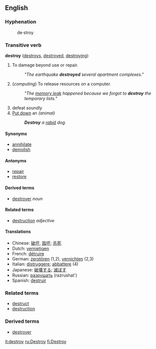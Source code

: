 ==English==

===Hyphenation===
:de&middot;stroy

=== Transitive verb ===
'''destroy''' ([[destroys]], [[destroyed]], [[destroying]])

# To damage beyond use or repair.
#: ''"The earthquake '''destroyed''' several apartment complexes."''
# (''computing'') To release resources on a computer.
#: ''"The [[memory leak]] happened because we forgot to '''destroy''' the temporary lists."''
# defeat soundly
# [[Put down]] an ''(animal)''
#:'''''Destroy''' a [[rabid]] dog.''

====Synonyms====
*[[annihilate]]
*[[demolish]]
<!--*[[downstroy]]-->

====Antonyms====
*[[repair]]
*[[restore]]

====Derived terms====
*[[destroyer]] ''noun''

====Related terms====
*[[destruction]] ''adjective''

====Translations====
*Chinese: [[破坏]], [[毁坏]]; [[杀死]]
*Dutch: [[vernietigen]]
*French: [[détruire]]
*German: [[zerstören]] (1,2), [[vernichten]] (2,3)
*Italian: [[distruggere]]; [[abbattere]] (4)
*Japanese: [[破壊する]]; [[滅ぼす]]
*Russian: [[разрушать]] (razrushat')
*Spanish: [[destruir]]

===Related terms===
*[[destruct]]
*[[destruction]]

===Derived terms===
*[[destroyer]]

[[it:destroy]]
[[ru:Destroy]]
[[fi:Destroy]]